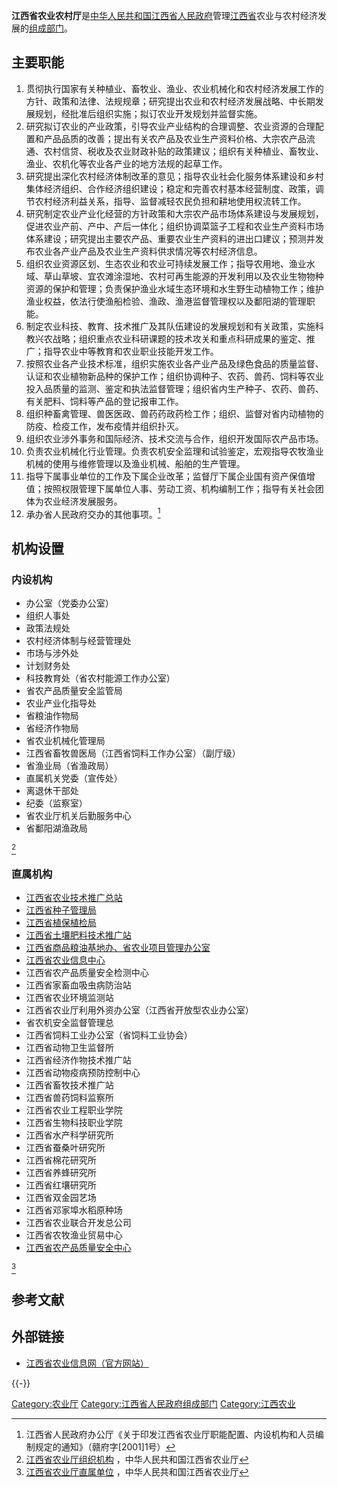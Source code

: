 {{Infobox PRCG
|机构名称=江西省农业农村厅
|标志1=Red star.svg
|标志1说明=[[s:国务院关于国家行政机关和企业事业单位社会团体印章管理的规定|1999年规定]]：[[印章|印章]][[直径|直径]]4.2厘米，中央刊[[五角星|五角星]]，由[[江西省人民政府|江西省人民政府]]制发。
|职位1=厅长
|人员1=[[甘良淼|甘良淼]]
|职位2=副厅长
|人员2=张忠平{{wrap}}马岩波{{wrap}}唐安来{{wrap}}程关怀{{wrap}}万国根
|人数2=5
|成立时间=
|上级机构=[[江西省人民政府|江西省人民政府]]
|机构类型=[[江西省人民政府组成部门|江西省人民政府组成部门]]
|行政级别=正地厅级
|前身=
|地址1=[[江西省|江西省]][[南昌市|南昌市]][[北京西路|北京西路]]省政府大院东二路2号
|网站=江西农业信息网
|网址=http://www.jxagri.gov.cn/
}}

'''江西省农业农村厅'''是[[中华人民共和国|中华人民共和国]][[江西省人民政府|江西省人民政府]]管理[[江西省|江西省]]农业与农村经济发展的[[江西省人民政府组成部门|组成部门]]。

==主要职能==
#贯彻执行国家有关种植业、畜牧业、渔业、农业机械化和农村经济发展工作的方针、政策和法律、法规规章；研究提出农业和农村经济发展战略、中长期发展规划，经批准后组织实施；拟订农业开发规划并监督实施。
#研究拟订农业的产业政策，引导农业产业结构的合理调整、农业资源的合理配置和产品品质的改善；提出有关农产品及农业生产资料价格、大宗农产品流通、农村信贷、税收及农业财政补贴的政策建议；组织有关种植业、畜牧业、渔业、农机化等农业各产业的地方法规的起草工作。
#研究提出深化农村经济体制改革的意见；指导农业社会化服务体系建设和乡村集体经济组织、合作经济组织建设；稳定和完善农村基本经营制度、政策，调节农村经济利益关系，指导、监督减轻农民负担和耕地使用权流转工作。
#研究制定农业产业化经营的方针政策和大宗农产品市场体系建设与发展规划，促进农业产前、产中、产后一体化；组织协调菜篮子工程和农业生产资料市场体系建设；研究提出主要农产品、重要农业生产资料的进出口建议；预测并发布农业各产业产品及农业生产资料供求情况等农村经济信息。
#组织农业资源区划、生态农业和农业可持续发展工作；指导农用地、渔业水域、草山草坡、宜农滩涂湿地、农村可再生能源的开发利用以及农业生物物种资源的保护和管理；负责保护渔业水域生态环境和水生野生动植物工作；维护渔业权益，依法行使渔船检验、渔政、渔港监督管理权以及鄱阳湖的管理职能。
#制定农业科技、教育、技术推广及其队伍建设的发展规划和有关政策，实施科教兴农战略；组织重点农业科研课题的技术攻关和重点科研成果的鉴定、推广；指导农业中等教育和农业职业技能开发工作。
#按照农业各产业技术标准，组织实施农业各产业产品及绿色食品的质量监督、认证和农业植物新品种的保护工作；组织协调种子、农药、兽药、饲料等农业投入品质量的监测、鉴定和执法监督管理；组织省内生产种子、农药、兽药、有关肥料、饲料等产品的登记报审工作。
#组织种畜禽管理、兽医医政、兽药药政药检工作；组织、监督对省内动植物的防疫、检疫工作，发布疫情并组织扑灭。
#组织农业涉外事务和国际经济、技术交流与合作，组织开发国际农产品市场。
#负责农业机械化行业管理。负责农机安全监理和试验鉴定，宏观指导农牧渔业机械的使用与维修管理以及渔业机械、船舶的生产管理。
#指导下属事业单位的工作及下属企业改革；监督厅下属企业国有资产保值增值；按照权限管理下属单位人事、劳动工资、机构编制工作；指导有关社会团体为农业经济发展服务。
#承办省人民政府交办的其他事项。<ref>江西省人民政府办公厅《关于印发江西省农业厅职能配置、内设机构和人员编制规定的通知》（赣府字[2001]1号）</ref>

==机构设置==
===内设机构===
*办公室（党委办公室）
*组织人事处 
*政策法规处 
*农村经济体制与经营管理处
*市场与涉外处
*计划财务处
*科技教育处（省农村能源工作办公室）
*省农产品质量安全监管局
*农业产业化指导处
*省粮油作物局
*省经济作物局
*省农业机械化管理局
*江西省畜牧兽医局（江西省饲料工作办公室）（副厅级）
*省渔业局（省渔政局）
*直属机关党委（宣传处）
*离退休干部处
*纪委（监察室）
*省农业厅机关后勤服务中心
*省鄱阳湖渔政局
<ref>[http://www.jxagri.gov.cn/zzjg.asp/ 江西省农业厅组织机构] {{webarchive|url=https://web.archive.org/web/20110307035759/http://www.jxagri.gov.cn/zzjg.asp |date=2011-03-07 }}，中华人民共和国江西省农业厅</ref>

===直属机构===
*[[江西省农业技术推广总站|江西省农业技术推广总站]] 
*[[江西省种子管理局|江西省种子管理局]] 
*[[江西省植保植检局|江西省植保植检局]] 
*[[江西省土壤肥料技术推广站|江西省土壤肥料技术推广站]] 
*[[江西省商品粮油基地办、省农业项目管理办公室|江西省商品粮油基地办、省农业项目管理办公室]] 
*[[江西省农业信息中心|江西省农业信息中心]] 
*江西省农产品质量安全检测中心
*江西省家畜血吸虫病防治站 
*江西省农业环境监测站 
*江西省农业厅利用外资办公室（江西省开放型农业办公室）
*省农机安全监督管理总
*江西省饲料工业办公室（省饲料工业协会）
*江西省动物卫生监督所
*江西省经济作物技术推广站
*江西省动物疫病预防控制中心
*江西省畜牧技术推广站
*江西省兽药饲料监察所
*江西省农业工程职业学院
*江西省生物科技职业学院
*江西省水产科学研究所
*江西省蚕桑叶研究所
*江西省棉花研究所
*江西省养蜂研究所
*江西省红壤研究所
*江西省双金园艺场
*江西省邓家埠水稻原种场
*江西省农业联合开发总公司
*江西省农牧渔业贸易中心
*[[江西省农产品质量安全中心|江西省农产品质量安全中心]]
<ref>[http://www.jxagri.gov.cn/zsdw.asp/ 江西省农业厅直属单位] {{Wayback|url=http://www.jxagri.gov.cn/zsdw.asp/ |date=20120330070801 }}，中华人民共和国江西省农业厅</ref>

==参考文献==
<references />

==外部链接==
*[https://web.archive.org/web/20110416130106/http://www.jxagri.gov.cn/ 江西省农业信息网（官方网站）]

{{-}}
{{江西省人民政府}}
[[Category:农业厅|Category:农业厅]]
[[Category:江西省人民政府组成部门|Category:江西省人民政府组成部门]]
[[Category:江西农业|Category:江西农业]]